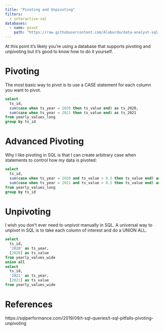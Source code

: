 ```yaml
---
title: "Pivoting and Unpivoting"
filters:
  - interactive-sql
databases:
  - name: pivot
    path: "https://raw.githubusercontent.com/Alaburda/data-analyst-sql-cookbook/master/db/pivot.db"
---
```


At this point it's likely you're using a database that supports pivoting and unpivoting but it's good to know how to do it yourself.

# Pivoting

The most basic way to pivot is to use a CASE statement for each column you want to pivot.

```.sql

select 
  ts_id,
  sum(case when ts_year = 2020 then ts_value end) as ts_2020,
  sum(case when ts_year = 2021 then ts_value end) as ts_2021
from yearly_values_long
group by ts_id

```

# Advanced Pivoting

Why I like pivoting in SQL is that I can create arbitrary case when statements to control how my data is pivoted:

```.sql

select 
  ts_id,
  sum(case when ts_year = 2020 and ts_value > 0.5 then ts_value end) as ts_2020,
  sum(case when ts_year = 2021 and ts_value > 0.5 then ts_value end) as ts_2021
from yearly_values_long
group by ts_id

```

# Unpivoting

I wish you don't ever need to unpivot manually in SQL. A universal way to unpivot in SQL is to take each column of interest and do a UNION ALL.

```.sql

select 
  ts_id, 
  '2020' as ts_year, 
  [2020] as ts_value
from yearly_values_wide
union all
select 
  ts_id, 
  '2021' as ts_year, 
  [2021] as ts_value
from yearly_values_wide


```

# References

https://sqlperformance.com/2019/09/t-sql-queries/t-sql-pitfalls-pivoting-unpivoting

